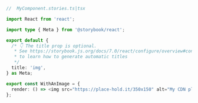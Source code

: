 ```ts
//  MyComponent.stories.ts|tsx

import React from 'react';

import type { Meta } from '@storybook/react';

export default {
  /* 👇 The title prop is optional.
   * See https://storybook.js.org/docs/7.0/react/configure/overview#configure-story-loading
   * to learn how to generate automatic titles
   */
  title: 'img',
} as Meta;

export const WithAnImage = {
  render: () => <img src="https://place-hold.it/350x150" alt="My CDN placeholder" />,
};
```